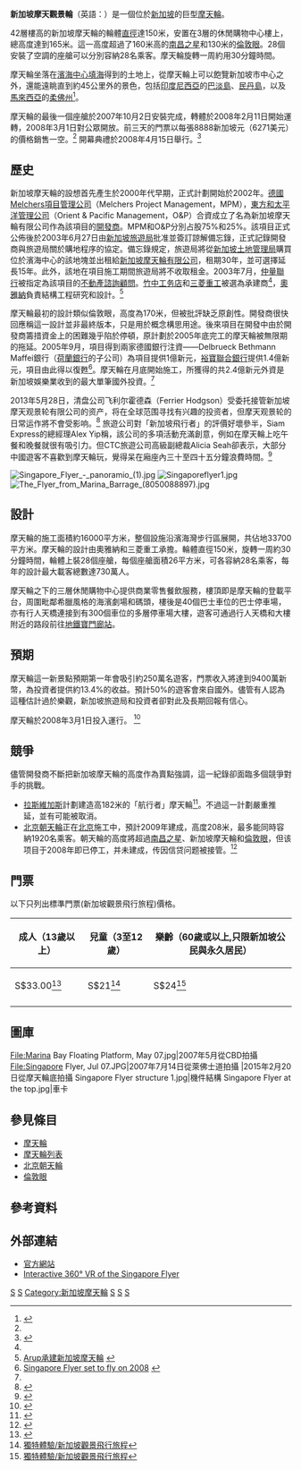{{coord|1|17|21.83|N|103|51|47.63|E|display=title|region:SG_type:landmark}}
{{Infobox Skyscraper
|building_name  = 新加坡摩天觀景輪<br /><span style="font-size:smaller;">{{lang|en|Singapore Flyer}}</span>
|logo           = Singapore Flyer logo.svg
|logo_size      = 120px
|image          = Singapore Singapore-Flyer-Ferris-wheel-01.jpg
|image_size     = 270px
|year_highest   =
|year_end       =
|plural         =
|location       = [[新加坡|新加坡]]
|status         = 營運中
|groundbreaking = 2005年9月25日 
|start_date     = 2005<ref name=milestones>{{cite web | url=http://www.singaporeflyer.com/about-us/history-milestones/ | title=History & Milestones | work=Singapore Flyer | accessdate=2014-12-08 | archive-date=2017-11-07 | archive-url=https://web.archive.org/web/20171107010842/http://www.singaporeflyer.com/about-us/history-milestones/ | dead-url=no }}</ref>
|completion_date= 2008<ref name=milestones/>
|opening        = 2008年2月11日（有限開放）<ref name=channelnewsasia09022008>{{Cite news | title = Singapore Flyer opens to the public from Saturday | publisher = Channel NewsAsia | date = 1 March 2008 | url = http://www.channelnewsasia.com/stories/singaporelocalnews/view/332172/1/.html | accessdate = 2008-04-16 | archive-date = 2008-03-03 | archive-url = https://web.archive.org/web/20080303053934/http://www.channelnewsasia.com/stories/singaporelocalnews/view/332172/1/.html | dead-url = no }}</ref><br />2008年3月1日（營運）<br />2008年4月15日（正式開幕）
|demolished     =
|destroyed      =
|use            = 觀景摩天輪
|antenna_spire  =
|roof           = 165 米 (541.3 英尺)
|top_floor      =
|floor_count    =
|elevator_count =
|cost           = [[新幣|S$]]2億4千萬
|floor_area     = 33,700 平方米
|architect      = [http://www.kisho.co.jp/ 黑川紀章建築設計事務所]、締博建築設計事務所
|engineer       = [[奧雅納|奧雅納]]
|contractor     = 三菱—竹中聯合
|developer      = Melchers項目管理公司<ref name="dev">{{cite web | url=http://www.melchers.com.sg/samples/dept_mpm/default.htm#development | title=Development and Operations of Large Scale Visitor Attractions | work=Melchers Project Management | accessdate=2014-12-08 | archive-date=2013-04-18 | archive-url=https://archive.is/20130418142737/http://www.melchers.com.sg/samples/dept_mpm/default.htm%23development#development | dead-url=yes }}</ref>
|owner          = 2003-2014: 新加坡摩天輪有限公司<ref name="dev"/><br>2014-至今: 星雅集團 (90%), WTS Leisure Pte Ltd (10%)<ref>{{cite news|url=https://www.stb.gov.sg/news-and-publications/lists/newsroom/dispform.aspx?ID=528|title=Straco Leisure Pte Ltd signs agreement to purchase the Singapore Flyer|publisher=Singapore Tourism Board|date=28 August 2014|accessdate=10 September 2014|archive-url=https://web.archive.org/web/20140910201233/https://www.stb.gov.sg/news-and-publications/lists/newsroom/dispform.aspx?ID=528|archive-date=2014-09-10|dead-url=yes}}</ref>
|address=莱佛士道30号，邮编：039803}}

'''新加坡摩天觀景輪'''（英語：{{lang|en|Singapore Flyer}}）是一個位於[[新加坡|新加坡]]的巨型[[摩天輪|摩天輪]]。

42層樓高的新加坡摩天輪的輪體[[直徑|直徑]]達150米，安置在3層的休閒購物中心樓上，總高度達到165米。這一高度超過了160米高的[[南昌之星|南昌之星]]和130米的[[倫敦眼|倫敦眼]]。28個安裝了空調的座艙可以分別容納28名乘客。摩天輪旋轉一周約用30分鐘時間。

摩天輪坐落在[[濱海中心|濱海中心]][[填海|填海]]得到的土地上，從摩天輪上可以飽覽新加坡市中心之外，還能遠眺直到約45公里外的景色，包括[[印度尼西亞|印度尼西亞]]的[[巴淡島|巴淡島]]、[[民丹島|民丹島]]，以及[[馬來西亞|馬來西亞]]的[[柔佛州|柔佛州]]<ref name=inquirer>{{Cite web |url=http://newsinfo.inquirer.net/breakingnews/world/view/20080210-117956/Worlds-biggest-observation-wheel-set-to-spin-in-Singapore |title=世界最大的觀景輪即將在新加坡啟動 |access-date=2008-04-16 |archive-date=2011-08-13 |archive-url=https://web.archive.org/web/20110813060826/http://newsinfo.inquirer.net/breakingnews/world/view/20080210-117956/Worlds-biggest-observation-wheel-set-to-spin-in-Singapore |dead-url=no }}</ref>。

摩天輪的最後一個座艙於2007年10月2日安裝完成，轉體於2008年2月11日開始運轉，2008年3月1日對公眾開放。前三天的門票以每張8888新加坡元（6271美元）的價格銷售一空。<ref name="inquirer"/>  開幕典禮於2008年4月15日舉行。<ref>{{cite news | title = 總理李顯龍出席新加坡摩天輪開幕 | publisher = Channel NewsAsia | date = 15 April 2008 | url = http://www.channelnewsasia.com/stories/singaporelocalnews/view/341644/1/.html | accessdate = 2008-04-16 | archive-date = 2008-04-20 | archive-url = https://web.archive.org/web/20080420062040/http://www.channelnewsasia.com/stories/singaporelocalnews/view/341644/1/.html | dead-url = no }}</ref>

== 歷史 ==
新加坡摩天輪的設想首先產生於2000年代早期，正式計劃開始於2002年。[[德國|德國]][[Melchers項目管理公司|Melchers項目管理公司]]（Melchers Project Management，MPM），[[東方和太平洋管理公司|東方和太平洋管理公司]]（Orient & Pacific Management，O&P）合資成立了名為新加坡摩天輪有限公司作為該項目的[[開發商|開發商]]。MPM和O&P分別占股75%和25%。該項目正式公佈後於2003年6月27日由[[新加坡旅遊局|新加坡旅遊局]]批准並簽訂諒解備忘錄，正式記錄開發商與旅遊局關於購地程序的協定。備忘錄規定，旅遊局將從[[新加坡土地管理局|新加坡土地管理局]]購買位於濱海中心的該地塊並出租給[[新加坡摩天輪有限公司|新加坡摩天輪有限公司]]，租期30年，並可選擇延長15年。此外，該地在項目施工期間旅遊局將不收取租金。2003年7月，[[仲量聯行|仲量聯行]]被指定為該項目的[[不動產諮詢顧問|不動產諮詢顧問]]。[[竹中工務店|竹中工务店]]和[[三菱重工業|三菱重工]]被選為承建商<ref name=inquirer/>，[[奧雅納|奧雅納]]負責結構工程研究和設計。<ref>[http://www.arup.com/singapore/project.cfm?pageid=1571 Arup承建新加坡摩天輪] {{webarchive|url=https://web.archive.org/web/20080424050836/http://www.arup.com/singapore/project.cfm?pageid=1571 |date=2008-04-24 }}</ref>

摩天輪最初的設計類似倫敦眼，高度為170米，但被批評缺乏原創性。開發商很快回應稱這一設計並非最終版本，只是用於概念構思用途。後來項目在開發中由於開發商籌措資金上的困難幾乎陷於停頓，原計劃於2005年底完工的摩天輪被無限期的拖延。2005年9月，項目得到兩家德國銀行注資——Delbrueck Bethmann Maffei銀行（[[荷蘭銀行|荷蘭銀行]]的子公司）為項目提供1億新元，[[裕寶聯合銀行|裕寶聯合銀行]]提供1.4億新元，項目由此得以復甦<ref name=ksdb>[http://sg.ksdb.com/1344018.page Singapore Flyer set to fly on 2008] {{Wayback|url=http://sg.ksdb.com/1344018.page |date=20080421001618 }}</ref>。摩天輪在月底開始施工，所獲得的共2.4億新元外資是新加坡娛樂業收到的最大單筆國外投資。<ref name=ksdb/>

2013年5月28日，清盘公司飞利尔霍德森（Ferrier Hodgson）受委托接管新加坡摩天观景轮有限公司的资产，将在全球范围寻找有兴趣的投资者，但摩天观景轮的日常运作將不會受影响。<ref>{{cite web|url=http://news.omy.sg/News/Local-News/Qing-Pan-Gong-Si-Jie-Guan-Mo-Tian-Guan-Jing-Lun-Quan-Qiu-Mi-Xin-Zhu-169775|title=清盘公司接管　摩天观景轮全球觅新主|date=2013年5月29日|publisher=联合早报|author=高健康|deadurl=yes|archiveurl=https://web.archive.org/web/20130610015820/http://news.omy.sg/News/Local-News/Qing-Pan-Gong-Si-Jie-Guan-Mo-Tian-Guan-Jing-Lun-Quan-Qiu-Mi-Xin-Zhu-169775|archivedate=2013年6月10日}}</ref> 旅遊公司對「新加坡飛行者」的評價好壞參半，Siam Express的總經理Alex Yip稱，該公司的多項活動充滿創意，例如在摩天輪上吃午餐和晚餐就很有吸引力。但CTC旅遊公司高級副總裁Alicia Seah卻表示，大部分中國遊客不喜歡到摩天輪玩，覺得呆在廂座內三十至四十五分鐘浪費時間。<ref>{{cite web|url=http://news.sina.com.hk/news/20130603/-12-2984052/1.html|title=星摩天輪乏華客垂青財困|date=2013年6月3日|publisher=新浪(星島日報)|deadurl=yes|archiveurl=https://archive.is/20130702043838/http://news.sina.com.hk/news/20130603/-12-2984052/1.html|archivedate=2013年7月2日}}</ref>

[[File:Singapore_Flyer_-_panoramio_(1).jpg|thumb]]
[[File:Singaporeflyer1.jpg|thumb]]
[[File:The_Flyer_from_Marina_Barrage_(8050088897).jpg|thumb]]

== 設計 ==
摩天輪的施工面積約16000平方米，整個設施沿濱海灣步行區展開，共佔地33700平方米。摩天輪的設計由奧雅納和三菱重工承擔。輪體直徑150米，旋轉一周約30分鐘時間，輪體上裝28個座艙，每個座艙面積26平方米，可各容納28名乘客，每年的設計最大載客總數達730萬人。

摩天輪之下的三層休閒購物中心提供商業零售餐飲服務，樓頂即是摩天輪的登載平台，周圍毗鄰希臘風格的海濱劇場和碼頭，樓後是40個巴士車位的巴士停車場，亦有行人天橋連接到有300個車位的多層停車場大樓，遊客可通過行人天橋和大樓附近的路段前往[[新加坡地鐵|地鐵]][[寶門廊地鐵站|寶門廊站]]。

== 預期 ==
摩天輪這一新景點預期第一年會吸引約250萬名遊客，門票收入將達到9400萬新幣，為投資者提供約13.4%的收益。預計50%的遊客會來自國外。儘管有人認為這種估計過於樂觀，新加坡旅遊局和投資者卻對此及長期回報有信心。

摩天輪於2008年3月1日投入運行。 <ref>{{cite news | title = Singapore Flyer opens to the public from Saturday | publisher = Channel NewsAsia | date = 1 March 2008 | url = http://www.channelnewsasia.com/stories/singaporelocalnews/view/332172/1/.html | accessdate = 2008-04-16 | archive-date = 2008-03-03 | archive-url = https://web.archive.org/web/20080303053934/http://www.channelnewsasia.com/stories/singaporelocalnews/view/332172/1/.html | dead-url = no }}</ref>

== 競爭 ==
儘管開發商不斷把新加坡摩天輪的高度作為賣點強調，這一紀錄卻面臨多個競爭對手的挑戰。
*[[拉斯維加斯|拉斯維加斯]]計劃建造高182米的「航行者」摩天輪<ref>{{Cite web |url=http://www.vegastodayandtomorrow.com/voyager.htm |title=拉斯維加斯航行者摩天輪 |access-date=2008-04-16 |archive-date=2020-11-12 |archive-url=https://web.archive.org/web/20201112023454/http://www.vegastodayandtomorrow.com/voyager.htm |dead-url=no }}</ref>。不過這一計劃嚴重推延，並有可能被取消。
*[[北京朝天輪|北京朝天輪]]正在[[北京|北京]]施工中，預計2009年建成，高度208米，最多能同時容納1920名乘客。朝天輪的高度將超過[[南昌之星|南昌之星]]、新加坡摩天輪和[[倫敦眼|倫敦眼]]，但该项目于2008年即已停工，并未建成，传因信贷问题被接管。<ref>{{Cite web |url=http://www.afinance.cn/new/gncj/201005/268460.html |title=北京朝天轮项目被接管 |access-date=2013-04-03 |archive-url=https://web.archive.org/web/20140621122041/http://www.afinance.cn/new/gncj/201005/268460.html |archive-date=2014-06-21 |dead-url=yes }}</ref>

==門票==

以下只列出標準門票(新加坡觀景飛行旅程)價格。
{| class="wikitable" 
|- 
! 成人（13歲以上）||兒童（3至12歲）|| 樂齡（60歲或以上,只限新加坡公民與永久居民）
|- 
|S$33.00<ref name="multiple">{{Cite web |url=http://www.singaporeflyer.com/zh-hans/unique-experiences-2/singapore-flight/ |title=獨特體驗/新加坡觀景飛行旅程 |access-date=2015-04-03 |archive-date=2019-12-02 |archive-url=https://web.archive.org/web/20191202160613/https://www.singaporeflyer.com/zh-hans/unique-experiences-2/singapore-flight/ |dead-url=no }}</ref>||S$21<ref name="multiple">[http://www.singaporeflyer.com/zh-hans/unique-experiences-2/singapore-flight/ 獨特體驗/新加坡觀景飛行旅程]</ref>||S$24<ref name="multiple">[http://www.singaporeflyer.com/zh-hans/unique-experiences-2/singapore-flight/ 獨特體驗/新加坡觀景飛行旅程]</ref>
|-
|}

== 圖庫 ==
<gallery>
File:Marina Bay Floating Platform, May 07.jpg|2007年5月從CBD拍攝
File:Singapore Flyer, Jul 07.JPG|2007年7月14日從萊佛士道拍攝
|2015年2月20日從摩天輪底拍攝
Singapore Flyer structure 1.jpg|機件結構
Singapore Flyer at the top.jpg|車卡
</gallery>

== 參見條目 ==
{{Portal box|新加坡}}
* [[摩天輪|摩天輪]]
* [[摩天輪列表|摩天輪列表]]
* [[北京朝天輪|北京朝天輪]]
* [[倫敦眼|倫敦眼]]

== 參考資料 ==
{{reflist}} 

== 外部連結 ==
{{Commons+cat|Singapore Flyer}}
* [http://www.singaporeflyer.com 官方網站] {{Wayback|url=http://www.singaporeflyer.com/ |date=20201022085911 }}
* [https://web.archive.org/web/20100429123255/http://www.singaporevr.com/vrs/singapore_flyer/SingaporeFlyerCapsule.html Interactive 360° VR of the Singapore Flyer]
{{S-start}}
{{Succession box|title={{Nowrap|世界最高摩天輪}}|before=[[南昌之星|南昌之星]]|after=[[豪客摩天輪|豪客摩天輪]]|years=2008–2014}}
{{S-end}}
{{新加坡旅遊景點|state=expanded}}
{{Portal bar|新加坡|經濟|建築物}}
[[Category:2008年完工建築物|S]]
[[Category:2008年新加坡建立|S]]
[[Category:新加坡摩天輪|Category:新加坡摩天輪]]
[[Category:新加坡建築物|S]]
[[Category:新加坡地標|S]]
[[Category:新加坡旅遊|S]]
